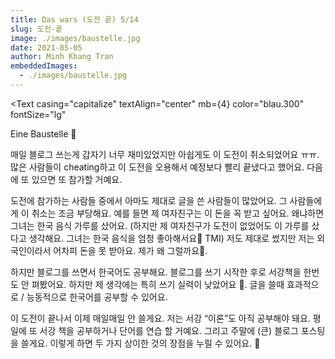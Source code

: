 ```yaml
---
title: Das wars (도전 끝) 5/14
slug: 도전-끝
image: ./images/baustelle.jpg
date: 2021-05-05
author: Minh Khang Tran
embeddedImages:
  - ./images/baustelle.jpg
---
```





<GatsbyImage
  image={getImage(props.embeddedImages[0])}
  alt="Eine Baustelle 🚧"
  className="post-img"
/>
<Text
  casing="capitalize"
  textAlign="center"
  mb={4}
  color="blau.300"
  fontSize="lg"
>
  Eine Baustelle 🚧
</Text>

매일 블로그 쓰는게 갑자기 너무 재미있었지만 아쉽게도 이 도전이 취소되었어요 ㅠㅠ. 많은 사람들이 cheating하고 이 도전을 오용해서 예정보다 빨리 끝냈다고 했어요. 다음에 또 있으면 또 참가할 거예요.

도전에 참가하는 사람들 중에서 아마도 제대로 글을 쓴 사람들이 많았어요. 그 사람들에게 이 취소는 조금 부당해요. 예를 들면 제 여자친구는 이 돈을 꼭 받고 싶어요. 왜냐하면 그녀는 한국 음식 가루를 샀어요. (하지만 제 여자친구가 도전이 없었어도 이 가루를 샀다고 생각해요. 그녀는 한국 음식을 엄청 좋아해서요🤫 TMI)
저도 제대로 썼지만 저는 외국인이라서 어차피 돈을 못 받아요. 제가 왜 그럴까요🥲.

하지만 블로그를 쓰면서 한국어도 공부해요. 블로그를 쓰기 시작한 후로 서강책을 한번도 안 펴봤어요. 하지만 제 생각에는 특히 쓰기 실력이 낮았어요 🤔. 글을 쓸때 효과적으로 / 능동적으로 한국어를 공부할 수 있어요.

이 도전이 끝나서 이제 매일매일 안 쓸게요. 저는 서강 “이론”도 아직 공부해야 돼요. 평일에 또 서강 책을 공부하거나 단어를 연습 할 거예요. 그리고 주말에 (큰) 블로그 포스팅을 쓸게요.
이렇게 하면 두 가지 상이한 것의 장점을 누릴 수 있어요. 🤗